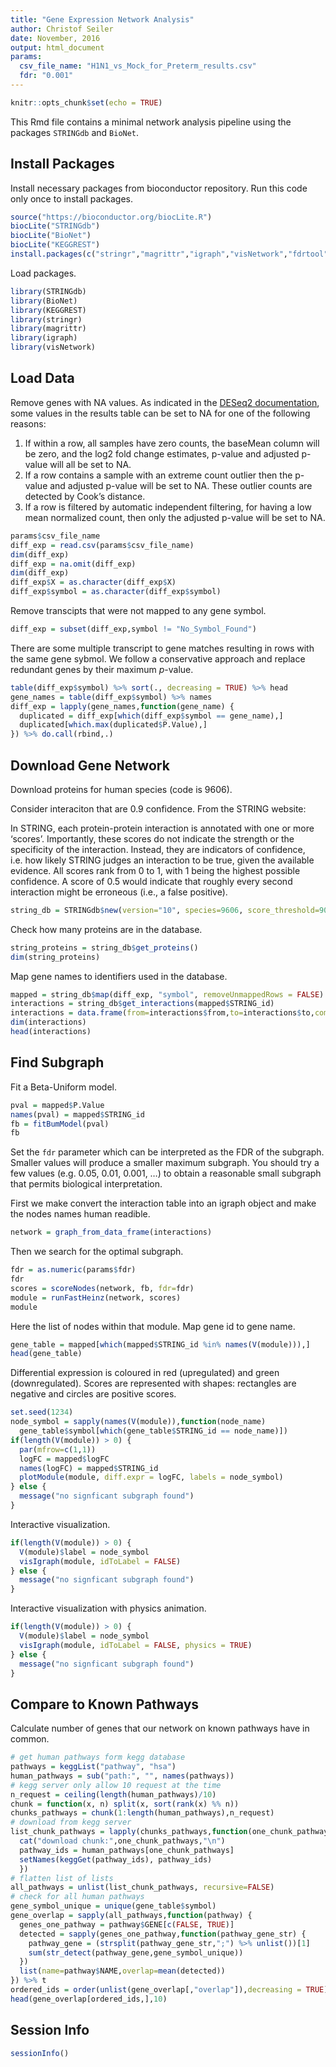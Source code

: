```yaml
---
title: "Gene Expression Network Analysis"
author: Christof Seiler
date: November, 2016
output: html_document
params:
  csv_file_name: "H1N1_vs_Mock_for_Preterm_results.csv"
  fdr: "0.001"
---
```


```r
knitr::opts_chunk$set(echo = TRUE)
```

This Rmd file contains a minimal network analysis pipeline using the packages ``STRINGdb`` and ``BioNet``.

## Install Packages

Install necessary packages from bioconductor repository. Run this code only once to install packages.

```r
source("https://bioconductor.org/biocLite.R")
biocLite("STRINGdb")
biocLite("BioNet")
biocLite("KEGGREST")
install.packages(c("stringr","magrittr","igraph","visNetwork","fdrtool"))
```

Load packages.

```r
library(STRINGdb)
library(BioNet)
library(KEGGREST)
library(stringr)
library(magrittr)
library(igraph)
library(visNetwork)
```

## Load Data

Remove genes with NA values. As indicated in the [DESeq2 documentation](https://www.bioconductor.org/packages/devel/bioc/vignettes/DESeq2/inst/doc/DESeq2.pdf), some values in the results table can be set to NA for one of the following reasons:

1. If within a row, all samples have zero counts, the baseMean column will be zero, and the log2 fold change estimates, p-value and adjusted p-value will all be set to NA.
2. If a row contains a sample with an extreme count outlier then the p-value and adjusted p-value will be set to NA. These outlier counts are detected by Cook's distance.
3. If a row is filtered by automatic independent filtering, for having a low mean normalized count, then only the adjusted p-value will be set to NA.

```r
params$csv_file_name
diff_exp = read.csv(params$csv_file_name)
dim(diff_exp)
diff_exp = na.omit(diff_exp)
dim(diff_exp)
diff_exp$X = as.character(diff_exp$X)
diff_exp$symbol = as.character(diff_exp$symbol)
```

Remove transcipts that were not mapped to any gene symbol.

```r
diff_exp = subset(diff_exp,symbol != "No_Symbol_Found")
```

There are some multiple transcript to gene matches resulting in rows with the same gene sybmol. We follow a conservative approach and replace redundant genes by their maximum $p$-value.

```r
table(diff_exp$symbol) %>% sort(., decreasing = TRUE) %>% head
gene_names = table(diff_exp$symbol) %>% names
diff_exp = lapply(gene_names,function(gene_name) {
  duplicated = diff_exp[which(diff_exp$symbol == gene_name),]
  duplicated[which.max(duplicated$P.Value),]
}) %>% do.call(rbind,.)
```

## Download Gene Network

Download proteins for human species (code is 9606).

Consider interaciton that are 0.9 confidence. From the STRING website: 

In STRING, each protein-protein interaction is annotated with one or more 'scores'. Importantly, these scores do not indicate the strength or the specificity of the interaction. Instead, they are indicators of confidence, i.e. how likely STRING judges an interaction to be true, given the available evidence. All scores rank from 0 to 1, with 1 being the highest possible confidence. A score of 0.5 would indicate that roughly every second interaction might be erroneous (i.e., a false positive).

```r
string_db = STRINGdb$new(version="10", species=9606, score_threshold=900, input_directory="")
```

Check how many proteins are in the database.

```r
string_proteins = string_db$get_proteins()
dim(string_proteins)
```

Map gene names to identifiers used in the database.

```r
mapped = string_db$map(diff_exp, "symbol", removeUnmappedRows = FALSE)
interactions = string_db$get_interactions(mapped$STRING_id)
interactions = data.frame(from=interactions$from,to=interactions$to,combined_score=interactions$combined_score)
dim(interactions)
head(interactions)
```

## Find Subgraph

Fit a Beta-Uniform model.

```r
pval = mapped$P.Value
names(pval) = mapped$STRING_id
fb = fitBumModel(pval)
fb
```

Set the ``fdr`` parameter which can be interpreted as the FDR of the subgraph. Smaller values will produce a smaller maximum subgraph. You should try a few values (e.g. 0.05, 0.01, 0.001, ...) to obtain a reasonable small subgraph that permits biological interpretation.

First we make convert the interaction table into an igraph object and make the nodes names human readible.

```r
network = graph_from_data_frame(interactions)
```

Then we search for the optimal subgraph.

```r
fdr = as.numeric(params$fdr)
fdr
scores = scoreNodes(network, fb, fdr=fdr)
module = runFastHeinz(network, scores)
module
```

Here the list of nodes within that module. Map gene id to gene name.

```r
gene_table = mapped[which(mapped$STRING_id %in% names(V(module))),]
head(gene_table)
```

Differential expression is coloured in red (upregulated) and green (downregulated). Scores are represented with shapes: rectangles are negative and circles are positive scores.

```r
set.seed(1234)
node_symbol = sapply(names(V(module)),function(node_name) 
  gene_table$symbol[which(gene_table$STRING_id == node_name)])
if(length(V(module)) > 0) {
  par(mfrow=c(1,1))
  logFC = mapped$logFC
  names(logFC) = mapped$STRING_id
  plotModule(module, diff.expr = logFC, labels = node_symbol)
} else {
  message("no signficant subgraph found")
}
```

Interactive visualization.

```r
if(length(V(module)) > 0) {
  V(module)$label = node_symbol
  visIgraph(module, idToLabel = FALSE)
} else {
  message("no signficant subgraph found")
}
```

Interactive visualization with physics animation.

```r
if(length(V(module)) > 0) {
  V(module)$label = node_symbol
  visIgraph(module, idToLabel = FALSE, physics = TRUE)
} else {
  message("no signficant subgraph found")
}
```

## Compare to Known Pathways

Calculate number of genes that our network on known pathways have in common.

```r
# get human pathways form kegg database
pathways = keggList("pathway", "hsa")
human_pathways = sub("path:", "", names(pathways))
# kegg server only allow 10 request at the time
n_request = ceiling(length(human_pathways)/10)
chunk = function(x, n) split(x, sort(rank(x) %% n))
chunks_pathways = chunk(1:length(human_pathways),n_request)
# download from kegg server
list_chunk_pathways = lapply(chunks_pathways,function(one_chunk_pathways) {
  cat("download chunk:",one_chunk_pathways,"\n")
  pathway_ids = human_pathways[one_chunk_pathways]
  setNames(keggGet(pathway_ids), pathway_ids)
  })
# flatten list of lists
all_pathways = unlist(list_chunk_pathways, recursive=FALSE)
# check for all human pathways
gene_symbol_unique = unique(gene_table$symbol)
gene_overlap = sapply(all_pathways,function(pathway) {
  genes_one_pathway = pathway$GENE[c(FALSE, TRUE)]
  detected = sapply(genes_one_pathway,function(pathway_gene_str) {
    pathway_gene = (strsplit(pathway_gene_str,";") %>% unlist())[1]
    sum(str_detect(pathway_gene,gene_symbol_unique))
  })
  list(name=pathway$NAME,overlap=mean(detected))
}) %>% t
ordered_ids = order(unlist(gene_overlap[,"overlap"]),decreasing = TRUE)
head(gene_overlap[ordered_ids,],10)
```

## Session Info

```r
sessionInfo()
```
